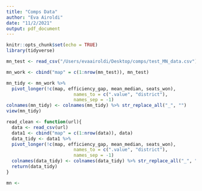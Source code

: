 ```yaml
---
title: "Comps Data"
author: "Eva Airoldi"
date: "11/2/2021"
output: pdf_document
---
```


```r
knitr::opts_chunk$set(echo = TRUE)
library(tidyverse)
```

```r
mn_test <- read_csv("/Users/evaairoldi/Desktop/comps/test_MN_data.csv")

mn_work <- cbind("map" = c(1:nrow(mn_test)), mn_test)

mn_tidy <- mn_work %>% 
  pivot_longer(!c(map, efficiency_gap, mean_median, seats_won),
                         names_to = c(".value", "district"),
                         names_sep = -1) 
colnames(mn_tidy) <- colnames(mn_tidy) %>% str_replace_all("_", "")
view(mn_tidy)

read_clean <- function(url){
  data <- read_csv(url)
  data1 <- cbind("map" = c(1:nrow(data)), data)
  data_tidy <- data1 %>% 
  pivot_longer(!c(map, efficiency_gap, mean_median, seats_won),
                         names_to = c(".value", "district"),
                         names_sep = -1) 
  colnames(data_tidy) <- colnames(data_tidy) %>% str_replace_all("_", "")
  return(data_tidy)
}
```  

```r
mn <- 
```

